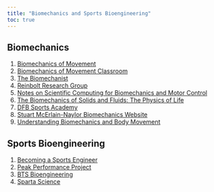 ```yaml
---
title: "Biomechanics and Sports Bioengineering"
toc: true
---
```


## Biomechanics

1)  [Biomechanics of Movement](https://biomech.stanford.edu/)
2)  [Biomechanics of Movement Classroom](https://simtk-confluence-homeworks.stanford.edu:8443/display/BMH/Lectures)
3)  [The Biomechanist](https://www.biomechanist.net/)
4)  [Reinbolt Research Group](http://rrg.utk.edu/resources/BME599/lectures.html)
5)  [Notes on Scientific Computing for Biomechanics and Motor Control](https://github.com/BMClab/BMC)
6)  [The Biomechanics of Solids and Fluids: The Physics of Life](http://hobbieroth.blogspot.com/2016/09/the-biomechanics-of-solids-and-fluids.html)
7)  [DFB Sports Academy](https://www.dfb-akademie.de/bewegungsanalyse-biomechanik/-/id-11008485)
8)  [Stuart McErlain-Naylor Biomechanics Website](https://www.stuartmcnaylor.com/)
9)  [Understanding Biomechanics and Body Movement](https://www.verywellfit.com/understanding-biomechanics-3498389)

## Sports Bioengineering

1)  [Becoming a Sports Engineer](https://engineeringsport.co.uk/becoming-a-sports-engineer/)
2)  [Peak Performance Project](https://www.p3.md/)
3)  [BTS Bioengineering](https://www.btsbioengineering.com/)
4)  [Sparta Science](https://spartascience.com/)
